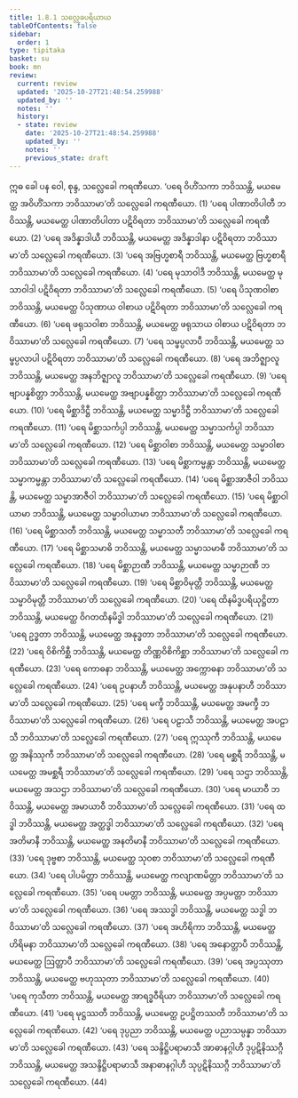```yaml
---
title: 1.8.1 သလ္လေခပရိယာယ
tableOfContents: false
sidebar:
  order: 1
type: tipitaka
basket: su
book: mn
review:
  current: review
  updated: '2025-10-27T21:48:54.259988'
  updated_by: ''
  notes: ''
  history:
  - state: review
    date: '2025-10-27T21:48:54.259988'
    updated_by: ''
    notes: ''
    previous_state: draft
---
```



<ReviewStatus review={frontmatter.review} showDetails={true} />

<HypothesisAnnotation frontmatter={frontmatter} />

<DynamicBreadcrumb />

<Division number="83" book="mn" e="ch" v="24" p="161">

<Paragraph number="202" book="mn">
ဣဓ ခေါ ပန ဝေါ, စုန္ဒ, သလ္လေခေါ ကရဏီယော.
</Paragraph>

<Paragraph number="203" book="mn">
‘ပရေ ဝိဟိံသကာ ဘဝိဿန္တိ, မယမေတ္ထ အဝိဟိံသကာ ဘဝိဿာမာ’တိ သလ္လေခေါ ကရဏီယော. (1)
</Paragraph>

<Paragraph number="204" book="mn">
‘ပရေ ပါဏာတိပါတီ ဘဝိဿန္တိ, မယမေတ္ထ ပါဏာတိပါတာ ပဋိဝိရတာ ဘဝိဿာမာ’တိ သလ္လေခေါ ကရဏီယော. (2)
</Paragraph>

<Paragraph number="205" book="mn">
‘ပရေ အဒိန္နာဒါယီ ဘဝိဿန္တိ, မယမေတ္ထ အဒိန္နာဒါနာ ပဋိဝိရတာ ဘဝိဿာမာ’တိ သလ္လေခေါ ကရဏီယော. (3)
</Paragraph>

<Paragraph number="206" book="mn">
‘ပရေ အဗြဟ္မစာရီ ဘဝိဿန္တိ, မယမေတ္ထ ဗြဟ္မစာရီ ဘဝိဿာမာ’တိ သလ္လေခေါ ကရဏီယော. (4)
</Paragraph>

<Paragraph number="207" book="mn">
‘ပရေ မုသာဝါဒီ ဘဝိဿန္တိ, မယမေတ္ထ မုသာဝါဒါ ပဋိဝိရတာ ဘဝိဿာမာ’တိ သလ္လေခေါ ကရဏီယော. (5)
</Paragraph>

<Paragraph number="208" book="mn">
‘ပရေ ပိသုဏဝါစာ ဘဝိဿန္တိ, မယမေတ္ထ ပိသုဏာယ ဝါစာယ ပဋိဝိရတာ ဘဝိဿာမာ’တိ သလ္လေခေါ ကရဏီယော. (6)
</Paragraph>

<Paragraph number="209" book="mn">
‘ပရေ ဖရုသဝါစာ ဘဝိဿန္တိ, မယမေတ္ထ ဖရုသာယ ဝါစာယ ပဋိဝိရတာ ဘဝိဿာမာ’တိ သလ္လေခေါ ကရဏီယော. (7)
</Paragraph>

<Paragraph number="210" book="mn">
‘ပရေ သမ္ဖပ္ပလာပီ ဘဝိဿန္တိ, မယမေတ္ထ သမ္ဖပ္ပလာပါ ပဋိဝိရတာ ဘဝိဿာမာ’တိ သလ္လေခေါ ကရဏီယော. (8)
</Paragraph>

<Paragraph number="211" book="mn">
‘ပရေ အဘိဇ္ဈာလူ ဘဝိဿန္တိ, မယမေတ္ထ အနဘိဇ္ဈာလူ ဘဝိဿာမာ’တိ သလ္လေခေါ ကရဏီယော. (9)
</Paragraph>

<Paragraph number="212" book="mn">
‘ပရေ ဗျာပန္နစိတ္တာ ဘဝိဿန္တိ, မယမေတ္ထ အဗျာပန္နစိတ္တာ ဘဝိဿာမာ’တိ သလ္လေခေါ ကရဏီယော. (10)
</Paragraph>

<Paragraph number="213" book="mn">
‘ပရေ မိစ္ဆာဒိဋ္ဌီ ဘဝိဿန္တိ, မယမေတ္ထ သမ္မာဒိဋ္ဌီ ဘဝိဿာမာ’တိ သလ္လေခေါ ကရဏီယော. (11)
</Paragraph>

<Paragraph number="214" book="mn">
‘ပရေ မိစ္ဆာသင်္ကပ္ပါ ဘဝိဿန္တိ, မယမေတ္ထ သမ္မာသင်္ကပ္ပါ ဘဝိဿာမာ’တိ သလ္လေခေါ ကရဏီယော. (12)
</Paragraph>

<Paragraph number="215" book="mn">
‘ပရေ မိစ္ဆာဝါစာ ဘဝိဿန္တိ, မယမေတ္ထ သမ္မာဝါစာ ဘဝိဿာမာ’တိ သလ္လေခေါ ကရဏီယော. (13)
</Paragraph>

<Paragraph number="216" book="mn">
‘ပရေ မိစ္ဆာကမ္မန္တာ ဘဝိဿန္တိ, မယမေတ္ထ သမ္မာကမ္မန္တာ ဘဝိဿာမာ’တိ သလ္လေခေါ ကရဏီယော. (14)
</Paragraph>

<Paragraph number="217" book="mn">
‘ပရေ မိစ္ဆာအာဇီဝါ ဘဝိဿန္တိ, မယမေတ္ထ သမ္မာအာဇီဝါ ဘဝိဿာမာ’တိ သလ္လေခေါ ကရဏီယော. (15)
</Paragraph>

<Paragraph number="218" book="mn">
‘ပရေ မိစ္ဆာဝါယာမာ ဘဝိဿန္တိ, မယမေတ္ထ သမ္မာဝါယာမာ ဘဝိဿာမာ’တိ သလ္လေခေါ ကရဏီယော. (16)
</Paragraph>

<Paragraph number="219" book="mn">
‘ပရေ မိစ္ဆာသတီ ဘဝိဿန္တိ, မယမေတ္ထ သမ္မာသတီ ဘဝိဿာမာ’တိ သလ္လေခေါ ကရဏီယော. (17)
</Paragraph>

<Paragraph number="220" book="mn">
‘ပရေ မိစ္ဆာသမာဓိ ဘဝိဿန္တိ, မယမေတ္ထ သမ္မာသမာဓီ ဘဝိဿာမာ’တိ သလ္လေခေါ ကရဏီယော. (18)
</Paragraph>

<Paragraph number="221" book="mn">
‘ပရေ မိစ္ဆာဉာဏီ ဘဝိဿန္တိ, မယမေတ္ထ သမ္မာဉာဏီ ဘဝိဿာမာ’တိ သလ္လေခေါ ကရဏီယော. (19)
</Paragraph>

<Paragraph number="222" book="mn">
‘ပရေ မိစ္ဆာဝိမုတ္တီ ဘဝိဿန္တိ, မယမေတ္ထ သမ္မာဝိမုတ္တီ ဘဝိဿာမာ’တိ သလ္လေခေါ ကရဏီယော. (20)
</Paragraph>

<Paragraph number="223" book="mn">
‘ပရေ ထိနမိဒ္ဓပရိယုဋ္ဌိတာ ဘဝိဿန္တိ, မယမေတ္ထ ဝိဂတထိနမိဒ္ဓါ ဘဝိဿာမာ’တိ သလ္လေခေါ ကရဏီယော. (21)
</Paragraph>

<Paragraph number="224" book="mn">
‘ပရေ ဥဒ္ဓတာ ဘဝိဿန္တိ, မယမေတ္ထ အနုဒ္ဓတာ ဘဝိဿာမာ’တိ သလ္လေခေါ ကရဏီယော. (22)
</Paragraph>

<Paragraph number="225" book="mn">
‘ပရေ ဝိစိကိစ္ဆီ ဘဝိဿန္တိ, မယမေတ္ထ တိဏ္ဏဝိစိကိစ္ဆာ ဘဝိဿာမာ’တိ သလ္လေခေါ ကရဏီယော. (23)
</Paragraph>

<Paragraph number="226" book="mn">
‘ပရေ ကောဓနာ ဘဝိဿန္တိ, မယမေတ္ထ အက္ကောဓနာ ဘဝိဿာမာ’တိ သလ္လေခေါ ကရဏီယော. (24)
</Paragraph>

<Paragraph number="227" book="mn">
‘ပရေ ဥပနာဟီ ဘဝိဿန္တိ, မယမေတ္ထ အနုပနာဟီ ဘဝိဿာမာ’တိ သလ္လေခေါ ကရဏီယော. (25)
</Paragraph>

<Paragraph number="228" book="mn">
‘ပရေ မက္ခီ ဘဝိဿန္တိ, မယမေတ္ထ အမက္ခီ ဘဝိဿာမာ’တိ သလ္လေခေါ ကရဏီယော. (26)
</Paragraph>

<Paragraph number="229" book="mn">
‘ပရေ ပဠာသီ ဘဝိဿန္တိ, မယမေတ္ထ အပဠာသီ ဘဝိဿာမာ’တိ သလ္လေခေါ ကရဏီယော. (27)
</Paragraph>

<Paragraph number="230" book="mn">
‘ပရေ ဣဿုကီ ဘဝိဿန္တိ, မယမေတ္ထ အနိဿုကီ ဘဝိဿာမာ’တိ သလ္လေခေါ ကရဏီယော. (28)
</Paragraph>

<Paragraph number="231" book="mn">
‘ပရေ မစ္ဆရီ ဘဝိဿန္တိ, မယမေတ္ထ အမစ္ဆရီ ဘဝိဿာမာ’တိ သလ္လေခေါ ကရဏီယော. (29)
</Paragraph>

<Paragraph number="232" book="mn">
‘ပရေ သဌာ ဘဝိဿန္တိ, မယမေတ္ထ အသဌာ ဘဝိဿာမာ’တိ သလ္လေခေါ ကရဏီယော. (30)
</Paragraph>

<Paragraph number="233" book="mn">
‘ပရေ မာယာဝီ ဘဝိဿန္တိ, မယမေတ္ထ အမာယာဝီ ဘဝိဿာမာ’တိ သလ္လေခေါ ကရဏီယော. (31)
</Paragraph>

<Paragraph number="234" book="mn">
‘ပရေ ထဒ္ဓါ ဘဝိဿန္တိ, မယမေတ္ထ အတ္ထဒ္ဓါ ဘဝိဿာမာ’တိ သလ္လေခေါ ကရဏီယော. (32)
</Paragraph>

<Paragraph number="235" book="mn">
‘ပရေ အတိမာနီ ဘဝိဿန္တိ, မယမေတ္ထ အနတိမာနီ ဘဝိဿာမာ’တိ သလ္လေခေါ ကရဏီယော. (33)
</Paragraph>

<Paragraph number="236" book="mn">
‘ပရေ ဒုဗ္ဗစာ ဘဝိဿန္တိ, မယမေတ္ထ သုဝစာ ဘဝိဿာမာ’တိ သလ္လေခေါ ကရဏီယော. (34)
</Paragraph>

<Paragraph number="237" book="mn">
‘ပရေ ပါပမိတ္တာ ဘဝိဿန္တိ, မယမေတ္ထ ကလျာဏမိတ္တာ ဘဝိဿာမာ’တိ သလ္လေခေါ ကရဏီယော. (35)
</Paragraph>

<Paragraph number="238" book="mn">
‘ပရေ ပမတ္တာ ဘဝိဿန္တိ, မယမေတ္ထ အပ္ပမတ္တာ ဘဝိဿာမာ’တိ သလ္လေခေါ ကရဏီယော. (36)
</Paragraph>

<Paragraph number="239" book="mn">
‘ပရေ အဿဒ္ဓါ ဘဝိဿန္တိ, မယမေတ္ထ သဒ္ဓါ ဘဝိဿာမာ’တိ သလ္လေခေါ ကရဏီယော. (37)
</Paragraph>

<Paragraph number="240" book="mn">
‘ပရေ အဟိရိကာ ဘဝိဿန္တိ, မယမေတ္ထ ဟိရိမနာ ဘဝိဿာမာ’တိ သလ္လေခေါ ကရဏီယော. (38)
</Paragraph>

<Paragraph number="241" book="mn">
‘ပရေ အနောတ္တာပီ ဘဝိဿန္တိ, မယမေတ္ထ ဩတ္တာပီ ဘဝိဿာမာ’တိ သလ္လေခေါ ကရဏီယော. (39)
</Paragraph>

<Paragraph number="242" book="mn">
‘ပရေ အပ္ပဿုတာ ဘဝိဿန္တိ, မယမေတ္ထ ဗဟုဿုတာ ဘဝိဿာမာ’တိ သလ္လေခေါ ကရဏီယော. (40)
</Paragraph>

<Paragraph number="243" book="mn">
‘ပရေ ကုသီတာ ဘဝိဿန္တိ, မယမေတ္ထ အာရဒ္ဓဝီရိယာ ဘဝိဿာမာ’တိ သလ္လေခေါ ကရဏီယော. (41)
</Paragraph>

<Paragraph number="244" book="mn">
‘ပရေ မုဋ္ဌဿတီ ဘဝိဿန္တိ, မယမေတ္ထ ဥပဋ္ဌိတဿတီ ဘဝိဿာမာ’တိ သလ္လေခေါ ကရဏီယော. (42)
</Paragraph>

<Paragraph number="245" book="mn">
‘ပရေ ဒုပ္ပညာ ဘဝိဿန္တိ, မယမေတ္ထ ပညာသမ္ပန္နာ ဘဝိဿာမာ’တိ သလ္လေခေါ ကရဏီယော. (43)
</Paragraph>

<Paragraph number="246" book="mn">
‘ပရေ သန္ဒိဋ္ဌိပရာမာသီ အာဓာနဂ္ဂါဟီ ဒုပ္ပဋိနိဿဂ္ဂီ ဘဝိဿန္တိ, မယမေတ္ထ အသန္ဒိဋ္ဌိပရာမာသီ အနာဓာနဂ္ဂါဟီ သုပ္ပဋိနိဿဂ္ဂီ ဘဝိဿာမာ’တိ သလ္လေခေါ ကရဏီယော. (44)
</Paragraph>
</Division>